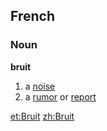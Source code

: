 ==French==
===Noun===
'''bruit''' {{m}}

#a [[noise]]
#a [[rumor]] or [[report]]

[[et:Bruit]]
[[zh:Bruit]]